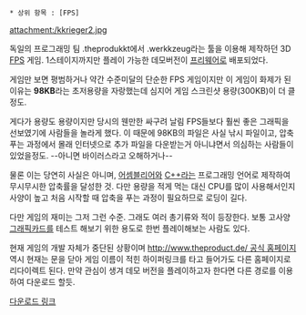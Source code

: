  * 상위 항목 : [FPS]

attachment:/kkrieger2.jpg 

독일의 프로그래밍 팀 .theprodukkt에서 .werkkzeug라는 툴을 이용해 제작하던 3D [[FPS]] 게임. 1스테이지까지만 플레이 가능한 데모버전이 [[프리웨어]]로 배포되었다. 

게임만 보면 평범하거나 약간 수준미달의 단순한 FPS 게임이지만 이 게임이 화제가 된 이유는 '''98KB'''라는 초저용량을 자랑했는데 심지어 게임 스크린샷 용량(300KB)이 더 클 정도. 

게다가 용량도 용량이지만 당시의 웬만한 싸구려 날림 FPS들보다 훨씬 좋은 그래픽을 선보였기에 사람들을 놀라게 했다. 이 때문에 98KB의 파일은 사실 낚시 파일이고, 압축 푸는 과정에서 몰래 인터넷으로 추가 파일을 다운받는거 아니냐면서 의심하는 사람들이 있었을정도. --아니면 바이러스라고 오해하거나-- 

물론 이는 당연히 사실은 아니며, [[어셈블리어]]와 [[C++]]라는 프로그래밍 언어로 제작하여 무시무시한 압축률을 달성한 것. 다만 용량을 적게 먹는 대신 CPU를 많이 사용해서인지 사양이 높고 처음 시작할 때 압축을 푸는 과정이 필요하므로 로딩이 길다.

다만 게임의 재미는 그저 그런 수준. 그래도 여러 총기류와 적이 등장한다. 보통 고사양 [[그래픽카드]]를 테스트 해보기 위한 용도로 한번 플레이해보는 사람도 있다.

현재 게임의 개발 자체가 중단된 상황이며 [[http://www.theproduct.de/ 공식 홈페이지]] 역시 현재는 문을 닫아 게임 이름이 적힌 하이퍼링크를 타고 들어가도 다른 홈페이지로 리다이렉트 된다. 만약 관심이 생겨 데모 버전을 플레이하고자 한다면 다른 경로를 이용하여 다운로드 할듯. 

[http://www.acid-play.com/getfile/829/12540 다운로드 링크]
